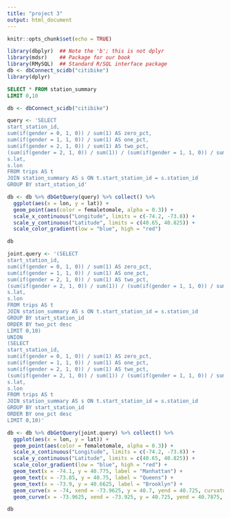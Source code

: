 ```yaml
---
title: "project 3"
output: html_document
---
```


```r
knitr::opts_chunk$set(echo = TRUE)
```

```r
library(dbplyr)  ## Note the 'b'; this is not dplyr
library(mdsr)    ## Package for our book
library(RMySQL)  ## Standard R/SQL interface package
db <- dbConnect_scidb("citibike")
library(dplyr)
```

```sql
SELECT * FROM station_summary
LIMIT 0,10
```

```r
db <- dbConnect_scidb("citibike")

query <- 'SELECT
start_station_id,
sum(if(gender = 0, 1, 0)) / sum(1) AS zero_pct,
sum(if(gender = 1, 1, 0)) / sum(1) AS one_pct,
sum(if(gender = 2, 1, 0)) / sum(1) AS two_pct,
(sum(if(gender = 2, 1, 0)) / sum(1)) / (sum(if(gender = 1, 1, 0)) / sum(1)) AS femaletomale,
s.lat, 
s.lon
FROM trips AS t
JOIN station_summary AS s ON t.start_station_id = s.station_id
GROUP BY start_station_id'

db <- db %>% dbGetQuery(query) %>% collect() %>% 
  ggplot(aes(x = lon, y = lat)) +
  geom_point(aes(color = femaletomale, alpha = 0.3)) +
  scale_x_continuous("Longitude", limits = c(-74.2, -73.8)) +
  scale_y_continuous("Latitude", limits = c(40.65, 40.825)) +
  scale_color_gradient(low = "blue", high = "red")

db
```

```r

joint.query <- '(SELECT
start_station_id,
sum(if(gender = 0, 1, 0)) / sum(1) AS zero_pct,
sum(if(gender = 1, 1, 0)) / sum(1) AS one_pct,
sum(if(gender = 2, 1, 0)) / sum(1) AS two_pct,
(sum(if(gender = 2, 1, 0)) / sum(1)) / (sum(if(gender = 1, 1, 0)) / sum(1)) AS femaletomale,
s.lat, 
s.lon
FROM trips AS t
JOIN station_summary AS s ON t.start_station_id = s.station_id
GROUP BY start_station_id
ORDER BY two_pct desc
LIMIT 0,10)
UNION
(SELECT
start_station_id,
sum(if(gender = 0, 1, 0)) / sum(1) AS zero_pct,
sum(if(gender = 1, 1, 0)) / sum(1) AS one_pct,
sum(if(gender = 2, 1, 0)) / sum(1) AS two_pct,
(sum(if(gender = 2, 1, 0)) / sum(1)) / (sum(if(gender = 1, 1, 0)) / sum(1)) AS femaletomale,
s.lat, 
s.lon
FROM trips AS t
JOIN station_summary AS s ON t.start_station_id = s.station_id
GROUP BY start_station_id
ORDER BY one_pct desc
LIMIT 0,10)'

db <- db %>% dbGetQuery(joint.query) %>% collect() %>% 
  ggplot(aes(x = lon, y = lat)) +
  geom_point(aes(color = femaletomale, alpha = 0.3)) +
  scale_x_continuous("Longitude", limits = c(-74.2, -73.8)) +
  scale_y_continuous("Latitude", limits = c(40.65, 40.825)) +
  scale_color_gradient(low = "blue", high = "red") +
  geom_text(x = -74.1, y = 40.775, label = "Manhattan") +
  geom_text(x = -73.85, y = 40.75, label = "Queens") +
  geom_text(x = -73.9, y = 40.6625, label = "Brooklyn") +
  geom_curve(x = -74, xend = -73.9625, y = 40.7, yend = 40.725, curvature = 0.01) +
  geom_curve(x = -73.9625, xend = -73.925, y = 40.725, yend = 40.7875, curvature = 0.01)

db
```





